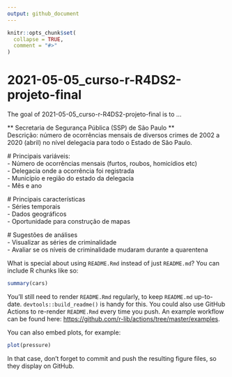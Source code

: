 ```yaml
---
output: github_document
---
```


<!-- README.md is generated from README.Rmd. Please edit that file -->

```r
knitr::opts_chunk$set(
  collapse = TRUE,
  comment = "#>"
)
```

# 2021-05-05_curso-r-R4DS2-projeto-final

<!-- badges: start -->

<!-- badges: end -->

The goal of 2021-05-05_curso-r-R4DS2-projeto-final is to ...

\*\* Secretaria de Segurança Pública (SSP) de São Paulo \*\*  
Descrição: número de ocorrências mensais de diversos crimes de 2002 a 2020 (abril) no nível delegacia para todo o Estado de São Paulo.  
  
\# Principais variáveis:  
- Número de ocorrências mensais (furtos, roubos, homicídios etc)   
- Delegacia onde a ocorrência foi registrada  
- Município e região do estado da delegacia  
- Mês e ano  
  
  
\# Principais características  
- Séries temporais  
- Dados geográficos  
- Oportunidade para construção de mapas  
  
\# Sugestões de análises  
- Visualizar as séries de criminalidade  
- Avaliar se os níveis de criminalidade mudaram durante a quarentena  

What is special about using `README.Rmd` instead of just `README.md`? You can include R chunks like so:

```r
summary(cars)
```

You'll still need to render `README.Rmd` regularly, to keep `README.md` up-to-date. `devtools::build_readme()` is handy for this. You could also use GitHub Actions to re-render `README.Rmd` every time you push. An example workflow can be found here: <https://github.com/r-lib/actions/tree/master/examples>.

You can also embed plots, for example:

```r
plot(pressure)
```

In that case, don't forget to commit and push the resulting figure files, so they display on GitHub.
